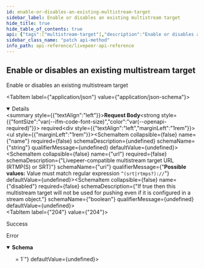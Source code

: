 ```yaml
---
id: enable-or-disables-an-existing-multistream-target
sidebar_label: Enable or disables an existing multistream target
hide_title: true
hide_table_of_contents: true
api: {"tags":["multistream-target"],"description":"Enable or disables an existing multistream target","requestBody":{"required":true,"content":{"application/json":{"schema":{"required":[],"table":null,"type":"object","additionalProperties":false,"properties":{"id":{"type":"string","readOnly":true,"example":"09F8B46C-61A0-4254-9875-F71F4C605BC7"},"name":{"type":"string"},"url":{"type":"string","writeOnly":true,"description":"Livepeer-compatible multistream target URL (RTMP(S) or SRT)","example":"rtmps://live.my-service.tv/channel/secretKey","format":"uri","pattern":"^(srt|rtmps?)://"},"disabled":{"type":"boolean","description":"If true then this multistream target will not be used for pushing even if it is configured in a stream object."},"userId":{"type":"string","readOnly":true,"example":"66E2161C-7670-4D05-B71D-DA2D6979556F","index":true},"createdAt":{"type":"number","readOnly":true,"description":"Timestamp (in milliseconds) at which multistream target object was created","example":1587667174725}}}}}},"responses":{"204":{"description":"Success"},"default":{"description":"Error","content":{"application/json":{"schema":{"required":["errors"],"type":"object","properties":{"errors":{"type":"array","minItems":1,"items":{"type":"string","example":["id not provided","user not found"]}}}}}}}},"method":"patch","path":"/multistream/target/{id}","jsonRequestBodyExample":{"id":"09F8B46C-61A0-4254-9875-F71F4C605BC7","name":"string","url":"rtmps://live.my-service.tv/channel/secretKey","disabled":true,"userId":"66E2161C-7670-4D05-B71D-DA2D6979556F","createdAt":1587667174725},"info":{"title":"Livepeer API Reference","version":"0.0.1-alpha.0"},"postman":{"name":"Enable or disables an existing multistream target","description":{"content":"Enable or disables an existing multistream target","type":"text/plain"},"url":{"path":["multistream","target",":id"],"host":["{{baseUrl}}"],"query":[],"variable":[{"disabled":false,"description":{"content":"(Required) ID of the multistream target","type":"text/plain"},"type":"any","value":"","key":"id"}]},"header":[{"key":"Content-Type","value":"application/json"},{"key":"Accept","value":"application/json"}],"method":"PATCH","body":{"mode":"raw","raw":"\"\"","options":{"raw":{"language":"json"}}}}}
sidebar_class_name: "patch api-method"
info_path: api-reference/livepeer-api-reference
---
```



## Enable or disables an existing multistream target



Enable or disables an existing multistream target

<MimeTabs><TabItem label={"application/json"} value={"application/json-schema"}><details style={{}} data-collapsed={false} open={true}><summary style={{"textAlign":"left"}}><strong>Request Body</strong><strong style={{"fontSize":"var(--ifm-code-font-size)","color":"var(--openapi-required)"}}> required</strong></summary><div style={{"textAlign":"left","marginLeft":"1rem"}}></div><ul style={{"marginLeft":"1rem"}}><SchemaItem collapsible={false} name={"name"} required={false} schemaDescription={undefined} schemaName={"string"} qualifierMessage={undefined} defaultValue={undefined}></SchemaItem><SchemaItem collapsible={false} name={"url"} required={false} schemaDescription={"Livepeer-compatible multistream target URL (RTMP(S) or SRT)"} schemaName={"uri"} qualifierMessage={"**Possible values:** Value must match regular expression `^(srt|rtmps?)://`"} defaultValue={undefined}></SchemaItem><SchemaItem collapsible={false} name={"disabled"} required={false} schemaDescription={"If true then this multistream target will not be used for pushing even if it is configured in a stream object."} schemaName={"boolean"} qualifierMessage={undefined} defaultValue={undefined}></SchemaItem></ul></details></TabItem></MimeTabs><div><ApiTabs><TabItem label={"204"} value={"204"}><div>

Success

</div><div></div></TabItem><TabItem label={"default"} value={"default"}><div>

Error

</div><div><MimeTabs groupId={"mime-type"}><TabItem label={"application/json"} value={"application/json"}><SchemaTabs groupId={"schema-tabs"}><TabItem label={"Schema"} value={"Schema"}><details style={{}} data-collapsed={false} open={true}><summary style={{"textAlign":"left"}}><strong>Schema</strong></summary><div style={{"textAlign":"left","marginLeft":"1rem"}}></div><ul style={{"marginLeft":"1rem"}}><SchemaItem collapsible={false} name={"errors"} required={false} schemaDescription={undefined} schemaName={"string[]"} qualifierMessage={"**Possible values:** `>= 1`"} defaultValue={undefined}></SchemaItem></ul></details></TabItem></SchemaTabs></TabItem></MimeTabs></div></TabItem></ApiTabs></div>
      